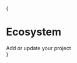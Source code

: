 
{

<div className="text-center">
  <h1 className="font-grotesk text-3xl mt-10 mb-4 text-[2.5rem] tracking-tight text-neutral-900 dark:text-neutral-200">
    Ecosystem
  </h1>
  <div className="hover:cursor-pointer inline-flex items-center rounded-md border border-transparent bg-[#e81899] px-3 py-2 text-base font-semibold text-white dark:text-neutral-100 hover:bg-[#d1168a] hover:no-underline hover:text-white">
    <Link
      href="https://github.com/taikoxyz/taiko-mono/issues/new?assignees=&labels=category.enhancement%2Cstatus.needs-triage&projects=&template=add_project.yml"
      target="_blank"
      rel="noopener noreferrer"
    >
      Add or update your project
    </Link>
  </div>
</div>
}

<EcosystemSection />
